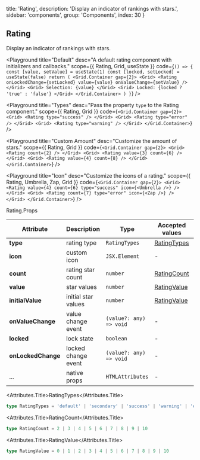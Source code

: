 
  title: 'Rating',
  description: 'Display an indicator of rankings with stars.',
  sidebar: 'components',
  group: 'Components',
  index: 30
}

## Rating

Display an indicator of rankings with stars.

<Playground
  title="Default"
  desc="A default rating component with initializers and callbacks."
  scope={{ Rating, Grid, useState }}
  code={`
() => {
  const [value, setValue] = useState(1)
  const [locked, setLocked] = useState(false)
  return (
    <Grid.Container gap={2}>
      <Grid>
        <Rating
          onLockedChange={setLocked}
          value={value}
          onValueChange={setValue}
        />
      </Grid>
      <Grid>
        Selection: {value}
      </Grid>
      <Grid>
        Locked: {locked ? 'true' : 'false'}
      </Grid>
    </Grid.Container>
  )
}
`}
/>

<Playground
  title="Types"
  desc="Pass the property `type` to the Rating component."
  scope={{ Rating, Grid }}
  code={`
<Grid.Container gap={2}>
  <Grid>
    <Rating type="success" />
  </Grid>
  <Grid>
    <Rating type="error" />
  </Grid>
  <Grid>
    <Rating type="warning" />
  </Grid>
</Grid.Container>
`}
/>

<Playground
  title="Custom Amount"
  desc="Customize the amount of stars."
  scope={{ Rating, Grid }}
  code={`
<Grid.Container gap={2}>
  <Grid>
    <Rating count={2} />
  </Grid>
  <Grid>
    <Rating value={3} count={6} />
  </Grid>
  <Grid>
    <Rating value={4} count={8} />
  </Grid>
</Grid.Container>
`}
/>

<Playground
  title="Icon"
  desc="Customize the icons of a rating."
  scope={{ Rating, Umbrella, Zap, Grid }}
  code={`
<Grid.Container gap={2}>
  <Grid>
    <Rating value={4} count={6} type="success" icon={<Umbrella />} />
  </Grid>
  <Grid>
    <Rating count={7} type="error" icon={<Zap />} />
  </Grid>
</Grid.Container>
`}
/>

<Attributes edit="/pages/docs/components/rating.mdx">
<Attributes.Title>Rating.Props</Attributes.Title>

| Attribute          | Description         | Type                    | Accepted values             | Default   |
| ------------------ | ------------------- | ----------------------- | --------------------------- | --------- |
| **type**           | rating type         | `RatingTypes`           | [RatingTypes](#ratingtypes) | `default` |
| **icon**           | custom icon         | `JSX.Element`           | -                           | -         |
| **count**          | rating star count   | `number`                | [RatingCount](#ratingcount) | `5`       |
| **value**          | star values         | `number`                | [RatingValue](#ratingvalue) | -         |
| **initialValue**   | initial star values | `number`                | [RatingValue](#ratingvalue) | `1`       |
| **onValueChange**  | value change event  | `(value?: any) => void` | -                           | -         |
| **locked**         | lock state          | `boolean`               | -                           | `false`   |
| **onLockedChange** | locked change event | `(value?: any) => void` | -                           | -         |
| ...                | native props        | `HTMLAttributes`        | -                           | -         |

<Attributes.Title>RatingTypes</Attributes.Title>

```ts
type RatingTypes = 'default' | 'secondary' | 'success' | 'warning' | 'error'
```

<Attributes.Title>RatingCount</Attributes.Title>

```ts
type RatingCount = 2 | 3 | 4 | 5 | 6 | 7 | 8 | 9 | 10
```

<Attributes.Title>RatingValue</Attributes.Title>

```ts
type RatingValue = 0 | 1 | 2 | 3 | 4 | 5 | 6 | 7 | 8 | 9 | 10
```

</Attributes>


